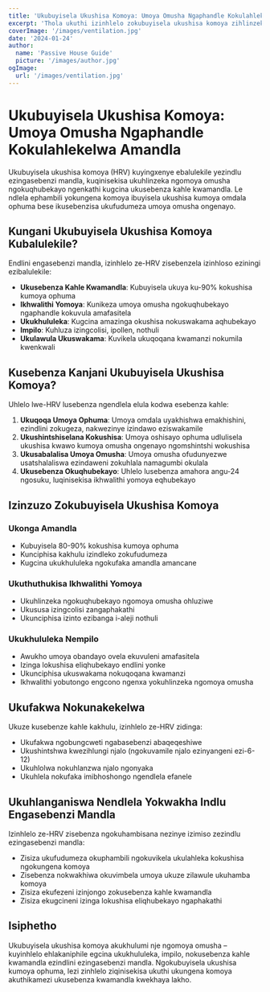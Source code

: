 ```yaml
---
title: 'Ukubuyisela Ukushisa Komoya: Umoya Omusha Ngaphandle Kokulahlekelwa Amandla'
excerpt: 'Thola ukuthi izinhlelo zokubuyisela ukushisa komoya zihlinzeka kanjani ngomoya omusha ngenkathi zigcina ukusebenza kahle kwamandla ezindlini ezingasebenzi mandla.'
coverImage: '/images/ventilation.jpg'
date: '2024-01-24'
author:
  name: 'Passive House Guide'
  picture: '/images/author.jpg'
ogImage:
  url: '/images/ventilation.jpg'
---
```


# Ukubuyisela Ukushisa Komoya: Umoya Omusha Ngaphandle Kokulahlekelwa Amandla

Ukubuyisela ukushisa komoya (HRV) kuyingxenye ebalulekile yezindlu ezingasebenzi mandla, kuqinisekisa ukuhlinzeka ngomoya omusha ngokuqhubekayo ngenkathi kugcina ukusebenza kahle kwamandla. Le ndlela ephambili yokungena komoya ibuyisela ukushisa kumoya omdala ophuma bese ikusebenzisa ukufudumeza umoya omusha ongenayo.

## Kungani Ukubuyisela Ukushisa Komoya Kubalulekile?

Endlini engasebenzi mandla, izinhlelo ze-HRV zisebenzela izinhloso eziningi ezibalulekile:

- **Ukusebenza Kahle Kwamandla**: Kubuyisela ukuya ku-90% kokushisa kumoya ophuma
- **Ikhwalithi Yomoya**: Kunikeza umoya omusha ngokuqhubekayo ngaphandle kokuvula amafasitela
- **Ukukhululeka**: Kugcina amazinga okushisa nokuswakama aqhubekayo
- **Impilo**: Kuhluza izingcolisi, ipollen, nothuli
- **Ukulawula Ukuswakama**: Kuvikela ukuqoqana kwamanzi nokumila kwenkwali

## Kusebenza Kanjani Ukubuyisela Ukushisa Komoya?

Uhlelo lwe-HRV lusebenza ngendlela elula kodwa esebenza kahle:

1. **Ukuqoqa Umoya Ophuma**: Umoya omdala uyakhishwa emakhishini, ezindlini zokugeza, nakwezinye izindawo eziswakamile
2. **Ukushintshiselana Kokushisa**: Umoya oshisayo ophuma udlulisela ukushisa kwawo kumoya omusha ongenayo ngomshintshi wokushisa
3. **Ukusabalalisa Umoya Omusha**: Umoya omusha ofudunyezwe usatshalaliswa ezindaweni zokuhlala namagumbi okulala
4. **Ukusebenza Okuqhubekayo**: Uhlelo lusebenza amahora angu-24 ngosuku, luqinisekisa ikhwalithi yomoya eqhubekayo

## Izinzuzo Zokubuyisela Ukushisa Komoya

### Ukonga Amandla
- Kubuyisela 80-90% kokushisa kumoya ophuma
- Kunciphisa kakhulu izindleko zokufudumeza
- Kugcina ukukhululeka ngokufaka amandla amancane

### Ukuthuthukisa Ikhwalithi Yomoya
- Ukuhlinzeka ngokuqhubekayo ngomoya omusha ohluziwe
- Ukususa izingcolisi zangaphakathi
- Ukunciphisa izinto ezibanga i-aleji nothuli

### Ukukhululeka Nempilo
- Awukho umoya obandayo ovela ekuvuleni amafasitela
- Izinga lokushisa eliqhubekayo endlini yonke
- Ukunciphisa ukuswakama nokuqoqana kwamanzi
- Ikhwalithi yobutongo engcono ngenxa yokuhlinzeka ngomoya omusha

## Ukufakwa Nokunakekelwa

Ukuze kusebenze kahle kakhulu, izinhlelo ze-HRV zidinga:

- Ukufakwa ngobungcweti ngabasebenzi abaqeqeshiwe
- Ukushintshwa kwezihlungi njalo (ngokuvamile njalo ezinyangeni ezi-6-12)
- Ukuhlolwa nokuhlanzwa njalo ngonyaka
- Ukuhlela nokufaka imibhoshongo ngendlela efanele

## Ukuhlanganiswa Nendlela Yokwakha Indlu Engasebenzi Mandla

Izinhlelo ze-HRV zisebenza ngokuhambisana nezinye izimiso zezindlu ezingasebenzi mandla:

- Zisiza ukufudumeza okuphambili ngokuvikela ukulahleka kokushisa ngokungena komoya
- Zisebenza nokwakhiwa okuvimbela umoya ukuze zilawule ukuhamba komoya
- Zisiza ekufezeni izinjongo zokusebenza kahle kwamandla
- Zisiza ekugcineni izinga lokushisa eliqhubekayo ngaphakathi

## Isiphetho

Ukubuyisela ukushisa komoya akukhulumi nje ngomoya omusha – kuyinhlelo ehlakaniphile egcina ukukhululeka, impilo, nokusebenza kahle kwamandla ezindlini ezingasebenzi mandla. Ngokubuyisela ukushisa kumoya ophuma, lezi zinhlelo ziqinisekisa ukuthi ukungena komoya akuthikamezi ukusebenza kwamandla kwekhaya lakho.
